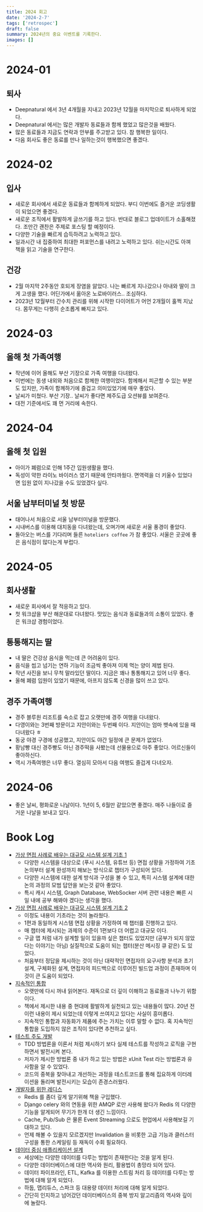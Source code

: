 ```yaml
---
title: 2024 회고
date: '2024-2-7'
tags: ['retrospec']
draft: false
summary: 2024년의 중요 이벤트를 기록한다.
images: []
---
```


# 2024-01

## 퇴사

- Deepnatural 에서 3년 4개월을 지내고 2023년 12월을 마지막으로 퇴사하게 되었다.
- Deepnatural 에서는 많은 개발자 동료들과 함께 했었고 많은것을 배웠다.
- 많은 동료들과 지금도 연락과 안부를 주고받고 있다. 참 행복한 일이다.
- 다음 회사도 좋은 동료를 만나 일하는것이 행복했으면 좋겠다.

# 2024-02

## 입사

- 새로운 회사에서 새로운 동료들과 함께하게 되었다. 부디 이번에도 즐거운 코딩생활이 되었으면 좋겠다.
- 새로운 조직에서 활발하게 글쓰기를 하고 있다. 반대로 블로그 업데이트가 소홀해졌다. 조만간 괜찬은 주제로 포스팅 할 예정이다.
- 다양한 기술을 빠르게 습득하려고 노력하고 있다.
- 일과시간 내 집중하여 최대한 퍼포먼스를 내려고 노력하고 있다. 쉬는시간도 아껴 책을 읽고 기술을 연구한다.

## 건강

- 2월 마지막 2주동안 호되게 장염을 앓았다. 나는 빠르게 지나갔으나 아내와 딸이 크게 고생을 했다. 어딘가에서 옮아온 노로바이러스.. 조심하다.
- 2023년 12월부터 간수치 관리를 위해 시작한 다이어트가 어언 2개월이 훌쩍 지났다. 몸무게는 다행히 순조롭게 빠지고 있다.

# 2024-03

## 올해 첫 가족여행

- 작년에 이어 올해도 부산 기장으로 가족 여행을 다녀왔다.
- 이번에는 동생 내외와 처음으로 함께한 여행이었다. 함께해서 피곤할 수 있는 부분도 있지만, 가족이 함께하기에 즐겁고 의미있었기에 매우 좋았다.
- 날씨가 미쳤다. 부산 기장.. 날씨가 좋다면 제주도급 오션뷰를 보여준다.
- 대전 기준에서도 꽤 먼 거리에 속한다.

# 2024-04

## 올해 첫 입원

- 아이가 폐렴으로 인해 1주간 입원생활을 했다.
- 독성이 약한 라이노 바이러스 였기 때문에 안타까웠다. 면역력을 더 키울수 있었다면 입원 없이 지나갔을 수도 있었겠다 싶다.

## 서울 남부터미널 첫 방문

- 태어나서 처음으로 서울 남부터미널을 방문했다.
- 시내버스를 이용해 대치동을 다녀왔는데, 오며가며 새로운 서울 풍경이 좋았다.
- 돌아오는 버스를 기다리며 들른 `hoteliers coffee` 가 참 좋았다. 서울은 곳곳에 좋은 음식점이 많다는게 부럽다.

# 2024-05

## 회사생활

- 새로운 회사에서 잘 적응하고 있다.
- 첫 워크샵을 부산 해운대로 다녀왔다. 맛있는 음식과 동료들과의 소통이 있었다. 좋은 워크샵 경험이었다.

## 통통해지는 딸

- 내 딸은 건강상 음식을 먹는데 큰 어려움이 있다.
- 음식을 씹고 넘기는 연하 기능이 조금씩 좋아져 이제 먹는 양이 제법 된다.
- 작년 사진을 보니 무척 말라있던 딸이다. 지금은 꽤나 통통해지고 있어 너무 좋다.
- 올해 폐렴 입원이 있었기 때문에, 아프지 않도록 신경을 많이 쓰고 있다.

## 경주 가족여행

- 경주 블루원 리조트를 숙소로 잡고 오랫만에 경주 여행을 다녀왔다.
- 다영이와는 3번째 방문이고 지안이와는 두번째 이다. 지안이는 엄마 뱃속에 있을 때 다녀왔다 ㅎ
- 동궁 야경 구경에 성공했고, 지안이도 야간 일정에 큰 문제가 없었다. 
- 황남빵 대신 경주빵도 아닌 경주떡을 사봤는데 선물용으로 아주 좋았다. 어르신들이 좋아하신다.
- 역시 가족여행은 너무 좋다. 열심히 모아서 다음 여행도 즐겁게 다녀오자.

# 2024-06

- 좋은 날씨, 평화로운 나날이다. 1년이 5, 6월만 같았으면 좋겠다. 매주 나들이로 즐거운 나날을 보내고 있다.

# Book Log

- [가상 면접 사례로 배우는 대규모 시스템 설계 기초 1](https://product.kyobobook.co.kr/detail/S000001033116)
  - 다양한 시스템을 대상으로 (푸시 시스템, 유튜브 등) 면접 상황을 가정하여 기초 논의부터 설계 완성까지 해보는 방식으로 챕터가 구성되어 있다. 
  - 다양한 시스템에 대한 설계 방식과 구성을 볼 수 있고, 특히 시스템 설계에 대한 논의 과정의 모범 답안을 보는것 같아 좋았다.
  - 특시 캐시 시스템, Graph Database, WebSocker 서버 관련 내용은 빠른 시일 내에 공부 해봐야 겠다는 생각을 했다.
- [가상 면접 사례로 배우는 대규모 시스템 설계 기초 2](https://product.kyobobook.co.kr/detail/S000211656186)
  - 이정도 내용이 기초라는 것이 놀라웠다.
  - 1편과 동일하게 시스템 면접 상황을 가정하여 매 챕터를 진행하고 있다. 
  - 매 챕터에 제시되는 과제의 수준이 1편보다 더 어렵고 대규모 이다.
  - 구글 맵 처럼 내가 설계할 일이 있을까 싶은 챕터도 있었지만 (공부가 되지 않았다는 이야기는 아님) 실질적으로 도움이 되는 챕터(분산 메시징 큐 같은) 도 있었다.
  - 처음부터 정답을 제시하는 것이 아닌 대략적인 면접자의 요구사항 분석과 초기 설계, 구체화된 설계, 면접자의 피드백으로 이루어진 빌드업 과정이 존재하며 이것이 큰 도움이 되었다.
- [지속적인 통합](https://product.kyobobook.co.kr/detail/S000001514332)
  - 오랫만에 다시 꺼내 읽어본다. 재독으로 더 깊이 이해하고 동료들과 나누기 위함이다.
  - 책에서 제시한 내용 중 현대에 활발하게 실천되고 있는 내용들이 많다. 20년 전 이런 내용이 제시 되었는데 이렇게 쓰여지고 있다는 사실이 흥미롭다.
  - 지속적인 통합과 자동화가 제품에 주는 가치는 이루 말할 수 없다. 혹 지속적인 통합을 도입하지 않은 조직이 있다면 추천하고 싶다.
- [테스트 주도 개발](https://product.kyobobook.co.kr/detail/S000001032985)
  - TDD 방법론을 이론서 처럼 제시하기 보다 실제 테스트를 작성하고 로직을 구현하면서 발전시켜 본다.
  - 저자가 제시한 방법론 중 내가 하고 있는 방법은 xUnit Test 라는 방법론과 유사함을 알 수 있었다.
  - 코드의 중복을 찾아내고 개선하는 과정을 테스트코드를 통해 집요하게 이터레이션을 돌리며 발전시키는 모습이 존경스러웠다.
- [개발자를 위한 레디스](https://product.kyobobook.co.kr/detail/S000210785682)
  - Redis 를 좀더 깊게 알기위해 책을 구입했다.
  - Django celery 와의 연동을 위한 AMQP 로만 사용해 왔다가 Redis 의 다양한 기능을 알게되어 무기가 한개 더 생긴 느낌이다.
  - Cache, Pub/Sub 은 물론 Event Streaming 으로도 현업에서 사용해보길 기대하고 있다.
  - 언제 해볼 수 있을지 모르겠지만 Invalidation 을 비롯한 고급 기능과 클러스터 구성을 통한 스케일링 등 재독이 수회 필요하다.
- [데이터 중심 애플리케이션 설계](https://product.kyobobook.co.kr/detail/S000001766328)
  - 세상에는 다양한 데이터를 다루는 방법이 존재한다는 것을 알게 된다.
  - 다양한 데이터베이스에 대한 역사와 원리, 활용법이 총망라 되어 있다.
  - 데이터 파이프라인, ETL, Kafka 를 이용한 스트림 처리 등 데이터를 다루는 방법에 대해 알게 되었다.
  - 하둡, 맵리듀스, 스파크 등 대용량 데이터 처리에 대해 알게 되었다.
  - 간단히 인지하고 넘어갔던 데이터베이스의 중복 방지 알고리즘의 역사와 깊이에 놀랐다.
